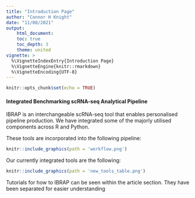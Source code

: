 ```yaml
---
title: "Introduction Page"
author: "Connor H Knight"
date: "11/08/2021"
output: 
    html_document:
    toc: true
    toc_depth: 3
    theme: united
vignette: >
  %\VignetteIndexEntry{Introduction Page}
  %\VignetteEngine{knitr::rmarkdown}
  %\VignetteEncoding{UTF-8}
---
```



```r
knitr::opts_chunk$set(echo = TRUE)
```
#### Integrated Benchmarking scRNA-seq Analytical Pipeline

IBRAP is an interchangeable scRNA-seq tool that enables personalised pipeline production. We have integrated some of the majorly utilised components across R and Python. 

These tools are incorporated into the following pipeline: 

```r

knitr::include_graphics(path = 'workflow.png')

```

Our currently integrated tools are the following:

```r

knitr::include_graphics(path = 'new_tools_table.png')

```

Tutorials for how to IBRAP can be seen within the article section. They have been separated for easier understanding